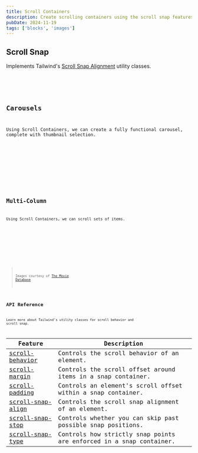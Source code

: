 ```yaml
---
title: Scroll Containers
description: Create scrolling containers using the scroll snap features from Tailwind.
pubDate: 2024-11-19
tags: ['blocks', 'images']
---
```



## Scroll Snap

Implements Tailwind's [Scroll Snap Alignment](https://tailwindcss.com/docs/scroll-snap-align) utility classes.

<Preview client:visible>
	<Fragment slot="preview">
		<Default />
	</Fragment>
	<Fragment slot="code">
		<Code code={DefaultRaw} lang="astro" />
	</Fragment>
</Preview>

## Carousels

Using Scroll Containers, we can create a fully functional carousel, complete with thumbnail selection.

<Preview client:visible>
	<Fragment slot="preview">
		<Carousel />
	</Fragment>
	<Fragment slot="code">
		<Code code={CarouselRaw} lang="astro" />
	</Fragment>
</Preview>

## Multi-Column

Using Scroll Containers, we can scroll sets of items.

<Preview client:visible>
	<Fragment slot="preview">
		<MultiColumn />
	</Fragment>
	<Fragment slot="code">
		<Code code={MultiColumnRaw} lang="astro" />
	</Fragment>
</Preview>

> Images courtesy of [The Movie Database](https://www.themoviedb.org/)

## API Reference

Learn more about Tailwind's utility classes for scroll behavior and scroll snap.

| Feature                                                             | Description                                                         |
| ------------------------------------------------------------------- | ------------------------------------------------------------------- |
| [scroll-behavior](https://tailwindcss.com/docs/scroll-behavior)     | Controls the scroll behavior of an element.                         |
| [scroll-margin](https://tailwindcss.com/docs/scroll-margin)         | Controls the scroll offset around items in a snap container.        |
| [scroll-padding](https://tailwindcss.com/docs/scroll-padding)       | Controls an element's scroll offset within a snap container.        |
| [scroll-snap-align](https://tailwindcss.com/docs/scroll-snap-align) | Controls the scroll snap alignment of an element.                   |
| [scroll-snap-stop](https://tailwindcss.com/docs/scroll-snap-stop)   | Controls whether you can skip past possible snap positions.         |
| [scroll-snap-type](https://tailwindcss.com/docs/scroll-snap-type)   | Controls how strictly snap points are enforced in a snap container. |
